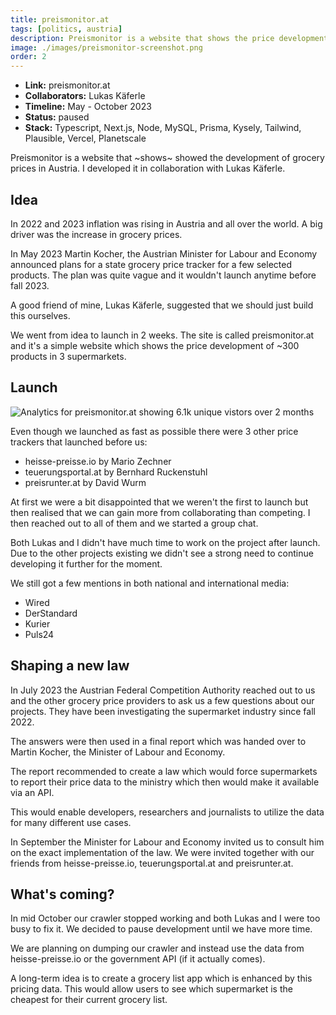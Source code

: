 ```yaml
---
title: preismonitor.at
tags: [politics, austria]
description: Preismonitor is a website that shows the price development of groceries in Austria.
image: ./images/preismonitor-screenshot.png
order: 2
---
```



- **Link:** <ExternalLink href="https://preismonitor.at">preismonitor.at</ExternalLink>
- **Collaborators:** <ExternalLink href="https://twitter.com/LeKaeferle">Lukas Käferle</ExternalLink>
- **Timeline:** May - October 2023
- **Status:** paused
- **Stack:** Typescript, Next.js, Node, MySQL, Prisma, Kysely, Tailwind, Plausible, Vercel, Planetscale

Preismonitor is a website that ~shows~ showed the development of grocery prices in Austria. I developed it in collaboration with <ExternalLink href="https://twitter.com/LeKaeferle">Lukas Käferle</ExternalLink>.

## Idea
In 2022 and 2023 inflation was rising in Austria and all over the world. A big driver was the increase in grocery prices.

In May 2023 Martin Kocher, the Austrian Minister for Labour and Economy announced plans for a state grocery price tracker for a few selected products. The plan was quite vague and it wouldn't launch anytime before fall 2023.

A good friend of mine, <ExternalLink href="https://twitter.com/LeKaeferle">Lukas Käferle</ExternalLink>, suggested that we should just build this ourselves.

We went from idea to launch in 2 weeks. The site is called <ExternalLink href="https://preismonitor.at">preismonitor.at</ExternalLink> and it's a simple website which shows the price development of ~300 products in 3 supermarkets.

## Launch
![Analytics for preismonitor.at showing 6.1k unique vistors over 2 months](./images/preismonitor-plausible-may-july.png)

Even though we launched as fast as possible there were 3 other price trackers that launched before us:

- <ExternalLink href="https://heisse-preise.at">heisse-preisse.io</ExternalLink> by <ExternalLink href="https://twitter.com/badlogicgames">Mario Zechner</ExternalLink>
- <ExternalLink href="https://teuerungsportal.at">teuerungsportal.at</ExternalLink> by <ExternalLink href="https://twitter.com/_zumpel">Bernhard Ruckenstuhl</ExternalLink>
- <ExternalLink href="https://preisrunter.at">preisrunter.at</ExternalLink> by <ExternalLink href="https://twitter.com/DerDavidus">David Wurm</ExternalLink>

At first we were a bit disappointed that we weren't the first to launch but then realised that we can gain more from collaborating than competing. I then reached out to all of them and we started a group chat.

Both Lukas and I didn't have much time to work on the project after launch. Due to the other projects existing we didn't see a strong need to continue developing it further for the moment.

We still got a few mentions in both national and international media:
- <ExternalLink href="https://www.wired.com/story/heisse-preise-food-prices/">Wired</ExternalLink>
- <ExternalLink href="https://www.derstandard.at/story/3000000176002/l">DerStandard</ExternalLink> 
- <ExternalLink href="https://kurier.at/politik/inland/kocher-lebensmittelpreise-muessen-gemeldet-werden-aber-kein-rechner/402595130">Kurier</ExternalLink>
- <ExternalLink href="https://www.puls24.at/news/wirtschaft/lebensmittel-nach-dem-rabatt-kommt-die-preiserhoehung/300734">Puls24</ExternalLink>

## Shaping a new law
In July 2023 the Austrian <ExternalLink href="https://www.bwb.gv.at/en/">Federal Competition Authority</ExternalLink> reached out to us and the other grocery price providers to ask us a few questions about our projects. They have been investigating the supermarket industry since fall 2022.

The answers were then used in <ExternalLink href="https://www.bwb.gv.at/fileadmin/user_upload/Fokuspapier_Preisvergleichsplattformen_Sept_2023_barrierefrei_14.09.2023.pdf"> a final report</ExternalLink> which was handed over to Martin Kocher, the Minister of Labour and Economy.

The report recommended to create a law which would force supermarkets to report their price data to the ministry which then would make it available via an API.

This would enable developers, researchers and journalists to utilize the data for many different use cases.

<Tweet id="https://x.com/chrcit/status/1706731529022378346" />

In September the Minister for Labour and Economy invited us to consult him on the exact implementation of the law. We were invited together with our friends from <ExternalLink href="https://heisse-preise">heisse-preisse.io</ExternalLink>, <ExternalLink href="https://teuerungsportal.at">teuerungsportal.at</ExternalLink> and <ExternalLink href="https://preisrunter.at">preisrunter.at</ExternalLink>.

<Tweet id="https://x.com/badlogicgames/status/1706692838539325789" />

## What's coming?
In mid October our crawler stopped working and both Lukas and I were too busy to fix it. We decided to pause development until we have more time.

We are planning on dumping our crawler and instead use the data from <ExternalLink href="https://heisse-preise.io">heisse-preisse.io</ExternalLink> or the government API (if it actually comes).

A long-term idea is to create a grocery list app which is enhanced by this pricing data. This would allow users to see which supermarket is the cheapest for their current grocery list.